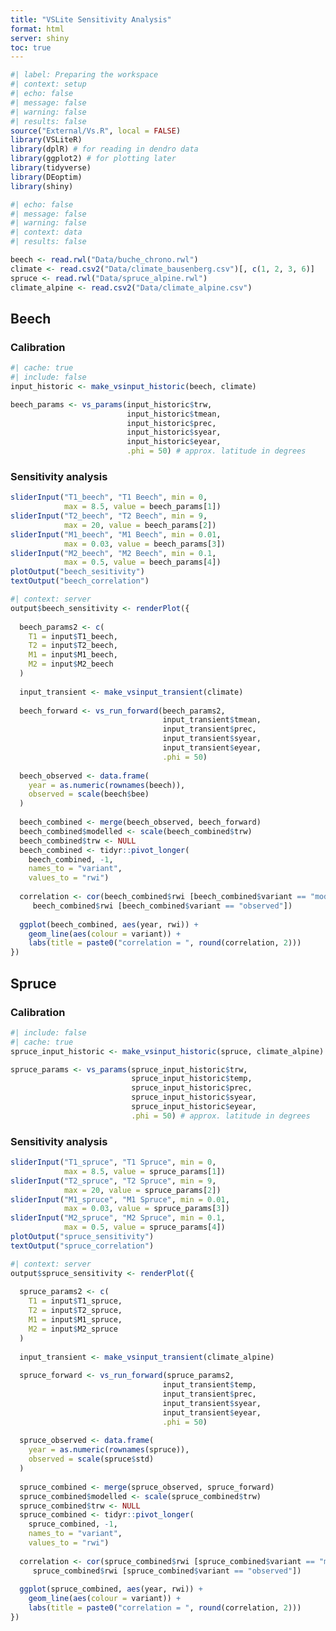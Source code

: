 ```yaml
---
title: "VSLite Sensitivity Analysis"
format: html
server: shiny
toc: true
---
```


```r
#| label: Preparing the workspace
#| context: setup
#| echo: false
#| message: false
#| warning: false
#| results: false
source("External/Vs.R", local = FALSE)
library(VSLiteR)
library(dplR) # for reading in dendro data
library(ggplot2) # for plotting later
library(tidyverse)
library(DEoptim)
library(shiny)
```

```r
#| echo: false
#| message: false
#| warning: false
#| context: data
#| results: false

beech <- read.rwl("Data/buche_chrono.rwl")
climate <- read.csv2("Data/climate_bausenberg.csv")[, c(1, 2, 3, 6)]
spruce <- read.rwl("Data/spruce_alpine.rwl")
climate_alpine <- read.csv2("Data/climate_alpine.csv")
```

## Beech

### Calibration

```r
#| cache: true
#| include: false
input_historic <- make_vsinput_historic(beech, climate)

beech_params <- vs_params(input_historic$trw,
                          input_historic$tmean,
                          input_historic$prec,
                          input_historic$syear,
                          input_historic$eyear,
                          .phi = 50) # approx. latitude in degrees
```

### Sensitivity analysis

```r
sliderInput("T1_beech", "T1 Beech", min = 0,
            max = 8.5, value = beech_params[1])
sliderInput("T2_beech", "T2 Beech", min = 9,
            max = 20, value = beech_params[2])
sliderInput("M1_beech", "M1 Beech", min = 0.01,
            max = 0.03, value = beech_params[3])
sliderInput("M2_beech", "M2 Beech", min = 0.1,
            max = 0.5, value = beech_params[4])
plotOutput("beech_sesitivity")
textOutput("beech_correlation")
```

```r
#| context: server
output$beech_sensitivity <- renderPlot({
  
  beech_params2 <- c(
    T1 = input$T1_beech,
    T2 = input$T2_beech,
    M1 = input$M1_beech,
    M2 = input$M2_beech
  )
  
  input_transient <- make_vsinput_transient(climate)
  
  beech_forward <- vs_run_forward(beech_params2,
                                  input_transient$tmean,
                                  input_transient$prec,
                                  input_transient$syear,
                                  input_transient$eyear,
                                  .phi = 50)
  
  beech_observed <- data.frame(
    year = as.numeric(rownames(beech)),
    observed = scale(beech$bee)
  )
  
  beech_combined <- merge(beech_observed, beech_forward)
  beech_combined$modelled <- scale(beech_combined$trw)
  beech_combined$trw <- NULL
  beech_combined <- tidyr::pivot_longer(
    beech_combined, -1, 
    names_to = "variant",
    values_to = "rwi")
  
  correlation <- cor(beech_combined$rwi [beech_combined$variant == "modelled"], 
     beech_combined$rwi [beech_combined$variant == "observed"])
  
  ggplot(beech_combined, aes(year, rwi)) +
    geom_line(aes(colour = variant)) +
    labs(title = paste0("correlation = ", round(correlation, 2)))
})
```

## Spruce

### Calibration

```r
#| include: false
#| cache: true
spruce_input_historic <- make_vsinput_historic(spruce, climate_alpine)

spruce_params <- vs_params(spruce_input_historic$trw,
                           spruce_input_historic$temp,
                           spruce_input_historic$prec,
                           spruce_input_historic$syear,
                           spruce_input_historic$eyear,
                           .phi = 50) # approx. latitude in degrees
```

### Sensitivity analysis

```r
sliderInput("T1_spruce", "T1 Spruce", min = 0,
            max = 8.5, value = spruce_params[1])
sliderInput("T2_spruce", "T2 Spruce", min = 9,
            max = 20, value = spruce_params[2])
sliderInput("M1_spruce", "M1 Spruce", min = 0.01,
            max = 0.03, value = spruce_params[3])
sliderInput("M2_spruce", "M2 Spruce", min = 0.1,
            max = 0.5, value = spruce_params[4])
plotOutput("spruce_sensitivity")
textOutput("spruce_correlation")
```

```r
#| context: server
output$spruce_sensitivity <- renderPlot({
  
  spruce_params2 <- c(
    T1 = input$T1_spruce,
    T2 = input$T2_spruce,
    M1 = input$M1_spruce,
    M2 = input$M2_spruce
  )
  
  input_transient <- make_vsinput_transient(climate_alpine)
  
  spruce_forward <- vs_run_forward(spruce_params2,
                                  input_transient$temp,
                                  input_transient$prec,
                                  input_transient$syear,
                                  input_transient$eyear,
                                  .phi = 50)
  
  spruce_observed <- data.frame(
    year = as.numeric(rownames(spruce)),
    observed = scale(spruce$std)
  )
  
  spruce_combined <- merge(spruce_observed, spruce_forward)
  spruce_combined$modelled <- scale(spruce_combined$trw)
  spruce_combined$trw <- NULL
  spruce_combined <- tidyr::pivot_longer(
    spruce_combined, -1, 
    names_to = "variant",
    values_to = "rwi")
  
  correlation <- cor(spruce_combined$rwi [spruce_combined$variant == "modelled"], 
     spruce_combined$rwi [spruce_combined$variant == "observed"])
  
  ggplot(spruce_combined, aes(year, rwi)) +
    geom_line(aes(colour = variant)) +
    labs(title = paste0("correlation = ", round(correlation, 2)))
})
```
